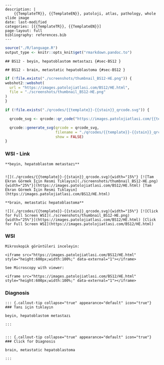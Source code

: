 

```comment
---
description: |
    {{TemplateTR}}, {{TemplateEN}}, patoloji, atlas, pathology, whole slide image
date: last-modified
categories: [{{TemplateTR}}, {{TemplateEN}}]
page-layout: full
bibliography: references.bib
---
```






```r
source("./R/language.R")
output_type <- knitr::opts_knit$get("rmarkdown.pandoc.to")
```


```asis
## BS12 - beyin, hepatoblastom metastazı {#sec-BS12 }
```


```asis
## BS12 - brain, metastatic hepatoblastoma {#sec-BS12 }
```






```r
if (!file.exists("./screenshots/thumbnail_BS12-HE.png")) {
webshot2::webshot(
  url = "https://images.patolojiatlasi.com/BS12/HE.html",
  file = "./screenshots/thumbnail_BS12-HE.png"
)
}
```




```r
if (!file.exists("./qrcodes/{{template}}-{{stain}}_qrcode.svg")) {

  qrcode_svg <- qrcode::qr_code("https://images.patolojiatlasi.com/{{template}}/{{stain}}.html")

  qrcode::generate_svg(qrcode = qrcode_svg,
                       filename = "./qrcodes/{{template}}-{{stain}}_qrcode.svg",
                       show = FALSE)
}
```




::::: panel-tabset


### WSI - Link







```asis

**beyin, hepatoblastom metastazı**


![](./qrcodes/{{template}}-{{stain}}_qrcode.svg){width="15%"} [![Tam Ekran Görmek İçin Resmi Tıklayın](./screenshots/thumbnail_BS12-HE.png){width="25%"}](https://images.patolojiatlasi.com/BS12/HE.html) [Tam Ekran Görmek İçin Resmi Tıklayın](https://images.patolojiatlasi.com/BS12/HE.html)
```

```asis

**brain, metastatic hepatoblastoma**

![](./qrcodes/{{template}}-{{stain}}_qrcode.svg){width="15%"} [![Click for Full Screen WSI](./screenshots/thumbnail_BS12-HE.png){width="25%"}](https://images.patolojiatlasi.com/BS12/HE.html) [Click for Full Screen WSI](https://images.patolojiatlasi.com/BS12/HE.html)

```





### WSI








```asis
Mikroskopik görüntüleri inceleyin:

<iframe src="https://images.patolojiatlasi.com/BS12/HE.html" style="height:600px;width:100%;" data-external="1"></iframe>

```





```asis

See Microscopy with viewer:

<iframe src="https://images.patolojiatlasi.com/BS12/HE.html" style="height:600px;width:100%;" data-external="1"></iframe>

```





### Diagnosis


```asis


::: {.callout-tip collapse="true" appearance="default" icon="true"}
### Tanı için tıklayın

beyin, hepatoblastom metastazı

:::


```


```asis


::: {.callout-tip collapse="true" appearance="default" icon="true"}
### Click for Diagnosis

brain, metastatic hepatoblastoma

:::

```









:::::








